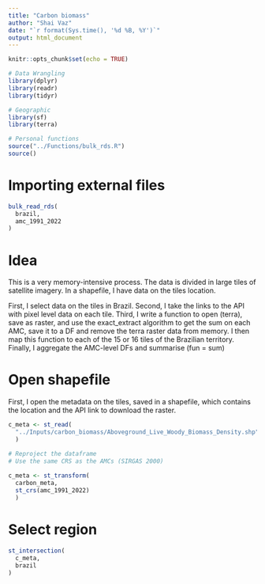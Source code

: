 ```yaml
---
title: "Carbon biomass"
author: "Shai Vaz"
date: "`r format(Sys.time(), '%d %B, %Y')`"
output: html_document
---
```


```r
knitr::opts_chunk$set(echo = TRUE)
```

```r
# Data Wrangling
library(dplyr)
library(readr)
library(tidyr)

# Geographic
library(sf)
library(terra)

# Personal functions
source("../Functions/bulk_rds.R")
source()
```

# Importing external files

```r
bulk_read_rds(
  brazil,
  amc_1991_2022
)
```


# Idea

This is a very memory-intensive process. The data is divided in large tiles of satellite imagery. In a shapefile, I have data on the tiles location. 

First, I select data on the tiles in Brazil.
Second, I take the links to the API with pixel level data on each tile.
Third, I write a function to open (terra), save as raster, and use the exact_extract algorithm to get the sum on each AMC, save it to a DF and remove the terra raster data from memory.
I then map this function to each of the 15 or 16 tiles of the Brazilian territory.
Finally, I aggregate the AMC-level DFs and summarise (fun = sum)

# Open shapefile

First, I open the metadata on the tiles, saved in a shapefile, which contains the location and the API link to download the raster.

```r
c_meta <- st_read(
  "../Inputs/carbon_biomass/Aboveground_Live_Woody_Biomass_Density.shp"
  ) 

# Reproject the dataframe
# Use the same CRS as the AMCs (SIRGAS 2000) 
  
c_meta <- st_transform(
  carbon_meta,
  st_crs(amc_1991_2022)
  )
```

# Select region


```r
st_intersection(
  c_meta,
  brazil
)
```



